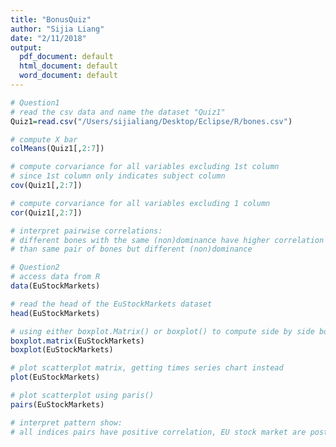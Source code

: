 ```yaml
---
title: "BonusQuiz"
author: "Sijia Liang"
date: "2/11/2018"
output:
  pdf_document: default
  html_document: default
  word_document: default
---
```


```r
# Question1
# read the csv data and name the dataset "Quiz1"
Quiz1=read.csv("/Users/sijialiang/Desktop/Eclipse/R/bones.csv")

# compute X bar
colMeans(Quiz1[,2:7])

# compute corvariance for all variables excluding 1st column
# since 1st column only indicates subject column
cov(Quiz1[,2:7])

# compute corvariance for all variables excluding 1 column
cor(Quiz1[,2:7])

# interpret pairwise correlations:
# different bones with the same (non)dominance have higher correlation 
# than same pair of bones but different (non)dominance


```


```r
# Question2
# access data from R
data(EuStockMarkets)

# read the head of the EuStockMarkets dataset
head(EuStockMarkets)

# using either boxplot.Matrix() or boxplot() to compute side by side boxplots
boxplot.matrix(EuStockMarkets)
boxplot(EuStockMarkets)

# plot scatterplot matrix, getting times series chart instead
plot(EuStockMarkets)

# plot scatterplot using paris()
pairs(EuStockMarkets)

# interpret pattern show:
# all indices pairs have positive correlation, EU stock market are postively correlated
```


